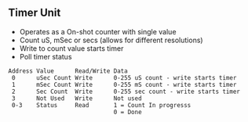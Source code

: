 == Timer Unit ==

* Operates as a On-shot counter with single value
* Count uS, mSec or secs (allows for different resolutions)
* Write to count value starts timer
* Poll timer status
<pre>
Address Value      Read/Write Data
 0      uSec Count Write      0-255 uS count - write starts timer
 1      mSec Count Write      0-255 mS count - write starts timer 
 2      Sec Count  Write      0-255 sec count - write starts timer
 3      Not Used   Write      Not used
 0-3    Status     Read       1 = Count In progresss
                              0 = Done
</pre>
